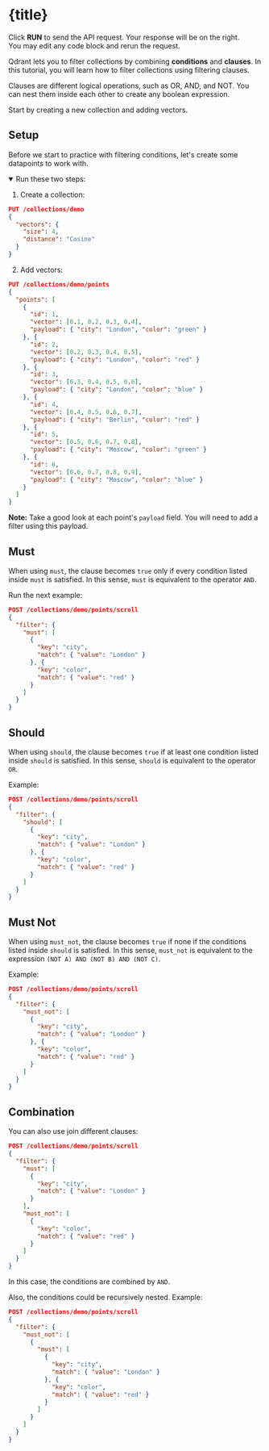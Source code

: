 
# {title}

<Alert severity="info">Click **RUN** to send the API request. Your response will be on the right. <br/>You may edit any code block and rerun the request.</Alert>

Qdrant lets you to filter collections by combining **conditions** and **clauses**. In this tutorial, you will learn how to filter collections using filtering clauses.

Clauses are different logical operations, such as OR, AND, and NOT.
You can nest them inside each other to create any boolean expression.

Start by creating a new collection and adding vectors.

## Setup

Before we start to practice with filtering conditions, let's create some datapoints to work with.

<details open={true}>
  <summary>Run these two steps:</summary>

1. Create a collection:

``` json withRunButton="true"
PUT /collections/demo
{
  "vectors": {
    "size": 4,
    "distance": "Cosine"
  }
}
```

2. Add vectors:

``` json withRunButton="true"
PUT /collections/demo/points
{
  "points": [
    {
      "id": 1,
      "vector": [0.1, 0.2, 0.3, 0.4],
      "payload": { "city": "London", "color": "green" }
    }, {
      "id": 2,
      "vector": [0.2, 0.3, 0.4, 0.5],
      "payload": { "city": "London", "color": "red" }
    }, {
      "id": 3,
      "vector": [0.3, 0.4, 0.5, 0.6],
      "payload": { "city": "London", "color": "blue" }
    }, {
      "id": 4,
      "vector": [0.4, 0.5, 0.6, 0.7],
      "payload": { "city": "Berlin", "color": "red" }
    }, {
      "id": 5,
      "vector": [0.5, 0.6, 0.7, 0.8],
      "payload": { "city": "Moscow", "color": "green" }
    }, {
      "id": 6,
      "vector": [0.6, 0.7, 0.8, 0.9],
      "payload": { "city": "Moscow", "color": "blue" }
    }
  ]
}
```
</details>

**Note:** Take a good look at each point's `payload` field. You will need to add a filter using this payload.

## Must

When using `must`, the clause becomes `true` only if every condition listed inside `must` is satisfied.
In this sense, `must` is equivalent to the operator `AND`.

Run the next example:

``` json withRunButton="true"
POST /collections/demo/points/scroll
{
  "filter": {
    "must": [
      {
        "key": "city",
        "match": { "value": "London" }
      }, {
        "key": "color",
        "match": { "value": "red" }
      }
    ]
  }
}
```

## Should

When using `should`, the clause becomes `true` if at least one condition listed inside `should` is satisfied.
In this sense, `should` is equivalent to the operator `OR`.

Example:

``` json withRunButton="true"
POST /collections/demo/points/scroll
{
  "filter": {
    "should": [
      {
        "key": "city",
        "match": { "value": "London" }
      }, {
        "key": "color",
        "match": { "value": "red" }
      }
    ]
  }
}
```

## Must Not

When using `must_not`, the clause becomes `true` if none if the conditions listed inside `should` is satisfied.
In this sense, `must_not` is equivalent to the expression `(NOT A) AND (NOT B) AND (NOT C)`.

Example:

``` json withRunButton="true"
POST /collections/demo/points/scroll
{
  "filter": {
    "must_not": [
      {
        "key": "city",
        "match": { "value": "London" }
      }, {
        "key": "color",
        "match": { "value": "red" }
      }
    ]
  }
}
```

## Combination

You can also use join different clauses:

``` json withRunButton="true"
POST /collections/demo/points/scroll
{
  "filter": {
    "must": [
      {
        "key": "city",
        "match": { "value": "London" }
      }
    ],
    "must_not": [
      {
        "key": "color",
        "match": { "value": "red" }
      }
    ]
  }
}
```

In this case, the conditions are combined by `AND`.

Also, the conditions could be recursively nested. Example:

``` json withRunButton="true"
POST /collections/demo/points/scroll
{
  "filter": {
    "must_not": [
      {
        "must": [
          {
            "key": "city",
            "match": { "value": "London" }
          }, {
            "key": "color",
            "match": { "value": "red" }
          }
        ]
      }
    ]
  }
}
```

